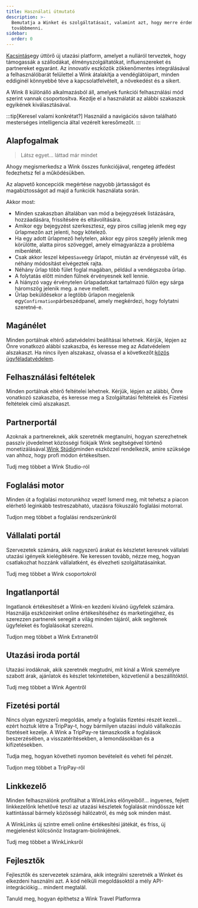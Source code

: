 ```yaml
---
title: Használati útmutató
description: >-
  Bemutatja a Winket és szolgáltatásait, valamint azt, hogy merre érdemes
  továbbmenni.
sidebar:
  order: 0
---
```


[Kacsintás](https://wink.travel)egy úttörő új utazási platform, amelyet a nulláról terveztek, hogy támogassák a szállodákat, élményszolgáltatókat, influenszereket és partnereket egyaránt. Az innovatív eszközök zökkenőmentes integrálásával a felhasználóbarát felülettel a Wink átalakítja a vendéglátóipart, minden eddiginél könnyebbé téve a kapcsolatfelvételt, a növekedést és a sikert.

A Wink 8 különálló alkalmazásból áll, amelyek funkciói felhasználási mód szerint vannak csoportosítva.
Kezdje el a használatát az alábbi szakaszok egyikének kiválasztásával.

:::tip\[Keresel valami konkrétat?]
Használd a navigációs sávon található mesterséges intelligencia által vezérelt keresőmezőt.
:::

## Alapfogalmak

> Látsz egyet... láttad már mindet

Ahogy megismerkedsz a Wink összes funkciójával, rengeteg átfedést fedezhetsz fel a működésükben.

Az alapvető koncepciók megértése nagyobb jártasságot és magabiztosságot ad majd a funkciók használata során.

Akkor most:

* Minden szakaszban általában van mód a bejegyzések listázására, hozzáadására, frissítésére és eltávolítására.
* Amikor egy bejegyzést szerkesztesz, egy piros csillag jelenik meg<Badge text="*" variant="danger" size="large" />
  egy űrlapmezőn azt jelenti, hogy kötelező.
* Ha egy adott űrlapmező helytelen, akkor egy piros szegély jelenik meg körülötte, alatta piros szöveggel, amely elmagyarázza a probléma mibenlétét.
* Csak akkor leszel képes`Save`egy űrlapot, miután az érvényessé vált, és néhány módosítást elvégeztek rajta.
* Néhány űrlap több fület foglal magában, például a vendégszoba űrlap.
* A folytatás előtt minden fülnek érvényesnek kell lennie.
* A hiányzó vagy érvénytelen űrlapadatokat tartalmazó fülön egy sárga háromszög jelenik meg.<Badge text="⚠️" variant="caution" size="large" />
  a neve mellett.
* Űrlap beküldésekor a legtöbb űrlapon megjelenik egy`Confirmation`párbeszédpanel, amely megkérdezi, hogy folytatni szeretné-e.

## Magánélet

Minden portálnak eltérő adatvédelmi beállításai lehetnek. Kérjük, lépjen az Önre vonatkozó alábbi szakaszba, és keresse meg az Adatvédelem alszakaszt. Ha nincs ilyen alszakasz, olvassa el a következőt:[közös ügyféladatvédelem](/booking-engine/privacy).

## Felhasználási feltételek

Minden portálnak eltérő feltételei lehetnek. Kérjük, lépjen az alábbi, Önre vonatkozó szakaszba, és keresse meg a Szolgáltatási feltételek és Fizetési feltételek című alszakaszt.

## Partnerportál

Azoknak a partnereknek, akik szeretnék megtanulni, hogyan szerezhetnek passzív jövedelmet közösségi fiókjaik Wink segítségével történő monetizálásával.[Wink Stúdió](https://studio.wink.travel)minden eszközzel rendelkezik, amire szüksége van ahhoz, hogy profi módon értékesítsen.

<LinkButton href="/studio/what-is-studio">
  Tudj meg többet a Wink Studio-ról
</LinkButton>


## Foglalási motor

Minden út a foglalási motorunkhoz vezet! Ismerd meg, mit tehetsz a piacon elérhető leginkább testreszabható, utazásra fókuszáló foglalási motorral.

<LinkButton href="/booking-engine/in-a-nutshell">
  Tudjon meg többet a foglalási rendszerünkről
</LinkButton>


## Vállalati portál

Szervezetek számára, akik nagyszerű árakat és készletet keresnek vállalati utazási igényeik kielégítésére. Ne keressen tovább, nézze meg, hogyan csatlakozhat hozzánk vállalatként, és élvezheti szolgáltatásainkat.

<LinkButton href="/corporate/what-is-group">
  Tudj meg többet a Wink csoportokról
</LinkButton>


## Ingatlanportál

Ingatlanok értékesítését a Wink-en kezdeni kívánó ügyfelek számára. Használja eszközeinket online értékesítéséhez és marketingjéhez, és szerezzen partnerek seregét a világ minden tájáról, akik segítenek ügyfeleket és foglalásokat szerezni.

<LinkButton href="/extranet/what-is-extranet">
  Tudjon meg többet a Wink Extranetről
</LinkButton>


## Utazási iroda portál

Utazási irodáknak, akik szeretnék megtudni, mit kínál a Wink személyre szabott árak, ajánlatok és készlet tekintetében, közvetlenül a beszállítóktól.

<LinkButton href="/travel-agent/what-is-agent">
  Tudj meg többet a Wink Agentről
</LinkButton>


## Fizetési portál

Nincs olyan egyszerű megoldás, amely a foglalás fizetési részét kezeli... ezért hoztuk létre a TripPay-t, hogy bármilyen utazási induló vállalkozás fizetéseit kezelje. A Wink a TripPay-re támaszkodik a foglalások beszerzésében, a visszatérítésekben, a lemondásokban és a kifizetésekben.

Tudja meg, hogyan követheti nyomon bevételeit és veheti fel pénzét.

<LinkButton href="/payment/what-is-trip-pay">
  Tudjon meg többet a TripPay-ről
</LinkButton>


## Linkkezelő

Minden felhasználónk profitálhat a WinkLinks előnyeiből!... ingyenes, fejlett linkkezelőnk lehetővé teszi az utazási készletek foglalását mindössze két kattintással bármely közösségi hálózatról, és még sok minden mást.

A WinkLinks új szintre emeli online értékesítési játékát, és friss, új megjelenést kölcsönöz Instagram-biolinkjének.

<LinkButton href="/link-manager/wink-links">
  Tudj meg többet a WinkLinksről
</LinkButton>


## Fejlesztők

Fejlesztők és szervezetek számára, akik integrálni szeretnék a Winket és elkezdeni használni azt. A kód nélküli megoldásoktól a mély API-integrációkig... mindent megtalál.

<LinkButton href="/developers/build-on-wink">
  Tanuld meg, hogyan építhetsz a Wink Travel Platformra
</LinkButton>

